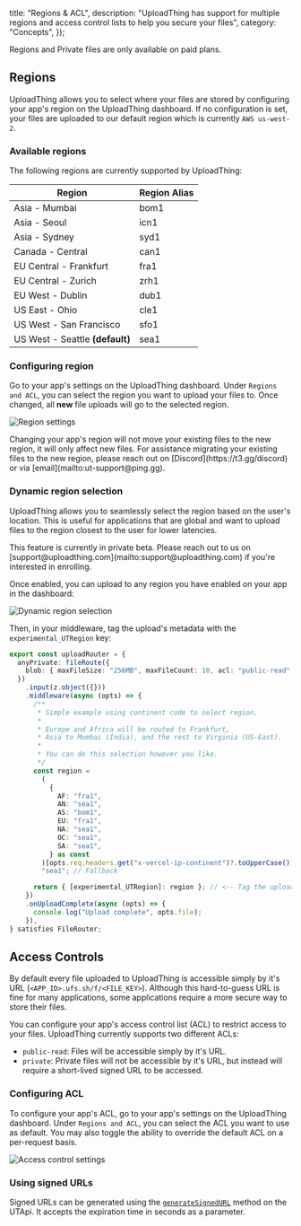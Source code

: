 
  title: "Regions & ACL",
  description:
    "UploadThing has support for multiple regions and access control lists to help you secure your files",
  category: "Concepts",
});

<Note>Regions and Private files are only available on paid plans.</Note>

## Regions

UploadThing allows you to select where your files are stored by configuring your
app's region on the UploadThing dashboard. If no configuration is set, your
files are uploaded to our default region which is currently `AWS us-west-2`.

### Available regions

The following regions are currently supported by UploadThing:

| Region                          | Region Alias |
| ------------------------------- | ------------ |
| Asia - Mumbai                   | bom1         |
| Asia - Seoul                    | icn1         |
| Asia - Sydney                   | syd1         |
| Canada - Central                | can1         |
| EU Central - Frankfurt          | fra1         |
| EU Central - Zurich             | zrh1         |
| EU West - Dublin                | dub1         |
| US East - Ohio                  | cle1         |
| US West - San Francisco         | sfo1         |
| US West - Seattle **(default)** | sea1         |

### Configuring region

Go to your app's settings on the UploadThing dashboard. Under `Regions and ACL`,
you can select the region you want to upload your files to. Once changed, all
**new** file uploads will go to the selected region.

![Region settings](@/images/region-settings.png)

<Note>
  Changing your app's region will not move your existing files to the new
  region, it will only affect new files. For assistance migrating your existing
  files to the new region, please reach out on [Discord](https://t3.gg/discord)
  or via [email](mailto:ut-support@ping.gg).
</Note>

### Dynamic region selection

UploadThing allows you to seamlessly select the region based on the user's
location. This is useful for applications that are global and want to upload
files to the region closest to the user for lower latencies.

<Note>
  This feature is currently in private beta. Please reach out to us on
  [support@uploadthing.com](mailto:support@uploadthing.com) if you're interested
  in enrolling.
</Note>

Once enabled, you can upload to any region you have enabled on your app in the
dashboard:

![Dynamic region selection](./multiregion.png)

Then, in your middleware, tag the upload's metadata with the
`experimental_UTRegion` key:

```ts
export const uploadRouter = {
  anyPrivate: fileRoute({
    blob: { maxFileSize: "256MB", maxFileCount: 10, acl: "public-read" },
  })
    .input(z.object({}))
    .middleware(async (opts) => {
      /**
       * Simple example using continent code to select region.
       *
       * Europe and Africa will be routed to Frankfurt,
       * Asia to Mumbai (India), and the rest to Virginia (US-East).
       *
       * You can do this selection however you like.
       */
      const region =
        (
          {
            AF: "fra1",
            AN: "sea1",
            AS: "bom1",
            EU: "fra1",
            NA: "sea1",
            OC: "sea1",
            SA: "sea1",
          } as const
        )[opts.req.headers.get("x-vercel-ip-continent")?.toUpperCase()] ??
        "sea1"; // Fallback

      return { [experimental_UTRegion]: region }; // <-- Tag the upload with the selected region
    })
    .onUploadComplete(async (opts) => {
      console.log("Upload complete", opts.file);
    }),
} satisfies FileRouter;
```

## Access Controls

By default every file uploaded to UploadThing is accessible simply by it's URL
(`<APP_ID>.ufs.sh/f/<FILE_KEY>`). Although this hard-to-guess URL is fine for
many applications, some applications require a more secure way to store their
files.

You can configure your app's access control list (ACL) to restrict access to
your files. UploadThing currently supports two different ACLs:

- `public-read`: Files will be accessible simply by it's URL.
- `private`: Private files will not be accessible by it's URL, but instead will
  require a short-lived signed URL to be accessed.

### Configuring ACL

To configure your app's ACL, go to your app's settings on the UploadThing
dashboard. Under `Regions and ACL`, you can select the ACL you want to use as
default. You may also toggle the ability to override the default ACL on a
per-request basis.

![Access control settings](@/images/acl-settings.png)

### Using signed URLs

Signed URLs can be generated using the
[`generateSignedURL`](/api-reference/ut-api#generate-signed-url) method on the
UTApi. It accepts the expiration time in seconds as a parameter.
